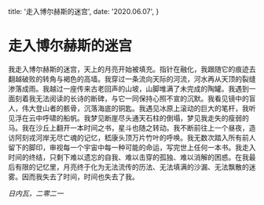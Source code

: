   title: '走入博尔赫斯的迷宫',
  date: '2020.06.07',
}

# 走入博尔赫斯的迷宫

我走入博尔赫斯的迷宫，天上的月亮开始被填充。指针在融化，我跟随它的痕迹去翻越破败的转角与褐色的高墙。我穿过一条流向天际的河流，河水再从天顶的裂缝渗落成雨。我越过一座传来古老回声的山坡，山脚堆满了未完成的陶罐。我遇到一面刻着我无法阅读的长诗的断碑，与它一同保持心照不宣的沉默。我看见镜中的盲人，伟大登山者的骸骨，沉落海底的铜匙。我遇见冰原上滚动的巨大的笔杆，我听见浮在云中呼啸的船帆。我梦见断崖尽头通天石柱的倒塌，梦见我走失的瘦弱的马。我在沙丘上翻开一本时间之书，星斗也随之转动。我不断前往上一个昼夜，造访阿刻戎河岸无尽亡魂的记忆，嵇康头顶万片竹叶的呼唤。我无数次踏入所有前人留下的脚印，审视每一个宇宙中每一种可能的命运，写完世上任何一本书。我走入时间的终结，只剩下难以遗忘的自我、难以击穿的孤独、难以消解的困惑。在我最后有限的记忆里，月亮终于化为无法流传的历法、无法填满的沙漏、无法飘散的迷雾。因而我失去了时间，时间也失去了我。

_日内瓦，二零二一_
